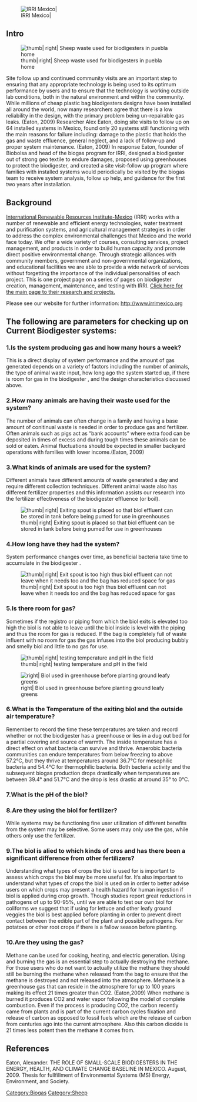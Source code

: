 [[File:Irrilogo.gif|right| IRRI Mexico|]]


==Intro==
[[File: SDC11449.JPG| thumb| right| Sheep waste used for biodigesters in puebla home]]

Site follow up and continued community visits are an important step to ensuring that any appropriate technology is being used to its optimum performance by users and to ensure that the technology is working outside lab conditions, both in the natural environment and within the community.  While millions of cheap plastic bag biodigesters designs have been installed all around the world, now many researchers agree that there is a low reliability in the design, with the primary problem being un-repairable gas leaks. (Eaton, 2009) Researcher Alex Eaton, doing site visits to follow up on 64 installed systems in Mexico, found only 20 systems still functioning with the main reasons for failure including: damage to the plastic that holds the gas and waste effluence, general neglect, and a lack of follow‐up and proper system maintenance. (Eaton, 2009) In response Eaton, founder of Biobolsa and head of the biogas program for IRRI, designed a biodigester out of strong geo textile to endure damages, proposed using greenhouses to protect the biodigester, and created a site visit-follow up program where families with installed systems would periodically be visited by the biogas team to receive system analysis, follow up help, and guidance for the first two years after installation. 

==Background==
[[International Renewable Resources Institute-Mexico]] (IRRI) works with a number of renewable and efficient energy technologies, water treatment and purification systems, and agricultural management strategies in order to address the complex environmental challenges that Mexico and the world face today.  We offer a wide variety of courses, consulting services, project management, and products in order to build human capacity and promote direct positive environmental change.  Through strategic alliances with community members, government and non-governmental organizations, and educational facilities we are able to provide a wide network of services without forgetting the importance of the individual personalities of each project. This is one project page on a series of pages on biodigester creation, management, maintenance, and testing with IRRI.  [[International Renewable Resources Institute-Mexico| Click here for the main page to their research and projects.]]

Please see our website for further information: http://www.irrimexico.org

==The following are parameters for checking up on Current Biodigester systems:==
===1.Is the system producing gas and how many hours a week?===
This is a direct display of system performance and the amount of gas generated depends on a variety of factors including the number of animals, the type of animal waste input, how long ago the system started up, if there is room for gas in the biodigester , and the design characteristics discussed above.

===2.How many animals are having their waste used for the system?===
The number of animals can often change in a family and having a base amount of conitinual waste is needed in order to produce gas and fertilizer.  Often animals such as pigs act as “bank accounts” where extra food can be deposited in times of excess and during tough times these animals can be sold or eaten.  Animal fluctuations should be expected in smaller backyard operations with families with lower income.(Eaton, 2009) 

===3.What kinds of animals are used for the system?===
Different animals have different amounts of waste generated a day and require different collection techniques.  Different animal waste also has different fertilizer properties and this information assists our research into the fertilizer effectiveness of the biodigester effluence (or boil).  

[[File:SDC11443.JPG| thumb| right| Exiting spout is placed so that biol effluent can be stored in tank before being pumed for use in greenhouses]]

===4.How long have they had the system?===  
System performance changes over time, as beneficial bacteria take time to accumulate in the biodigester .  


[[File:SDC11427.JPG| thumb| right| Exit spout is too high thus biol effluent can not leave when it needs too and the bag has reduced space for gas]]


===5.Is there room for gas? ===
Sometimes if the registro or piping from which the biol exits is elevated too high the biol is not able to leave until the biol inside is level with the piping and thus the room for gas is reduced.  If the bag is completely full of waste influent with no room for gas the gas infuses into the biol producing bubbly and smelly biol and little to no gas for use. 

[[File:SDC11434.JPG| thumb| right| testing temperature and pH in the field]]

[[File:SDC11450.JPG|thumb| right| Biol used in greenhouse before planting ground leafy greens]]
===6.What is the Temperature of the exiting biol and the outside air temperature?===
Remember to record the time these temperatures are taken and record whether or not the biodigester has a greenhouse or lies in a dug out bed for a partial covering and source of warmth.  The inside temperature has a direct effect on what bacteria can survive and thrive. Anaerobic bacteria communities can endure temperatures from below freezing to above 57.2°C, but they thrive at temperatures around 36.7°C for mesophilic bacteria and 54.4°C for thermophilic bacteria.  Both  bacteria activity and the subsequent biogas production drops drastically when temperatures are between 39.4° and 51.7°C and the drop is less drastic  at around 35° to 0°C.

===7.What is the pH of the biol?=== 

===8.Are they using the biol for fertilizer?===  
While systems may be functioning fine user utilization of different benefits from the system may be selective. Some users may only use the gas, while others only use the fertilizer.  

===9.The biol is alied to which kinds of cros and has there been a significant difference from other fertilizers?===
Understanding what types of crops the biol is used for is important to assess which crops the biol may be more useful for.  It’s also important to understand what types of crops the biol is used on in order to better advise users on which crops may present a health hazard for human ingestion if biol is applied during crop growth.  Though studies report great reductions in pathogens of up to 90-95%, until we are able to test our own biol for coliforms we suggest that if using for lettuce and other leafy ground veggies the biol is best  applied before  planting in order to prevent direct contact between the edible part of the plant and possible pathogens.  For potatoes or other root crops if there is a fallow season before planting.  

===10.Are they using the gas?===  
Methane can be used for cooking, heating, and electric generation.  Using and burning the gas is an essential step to actually destroying the methane.  For those users who do not want to actually utilize the methane they should still be burning the methane when released from the bag to ensure that the methane is destroyed and not released into the atmosphere.  Methane is a greenhouse gas that can reside in the atmosphere for up to 100 years making its effect 21 times greater than CO2.  (Eaton,2009) When methane is burned it produces CO2 and water vapor following the model of complete combustion.  Even if the process is producing CO2, the carbon recently came from plants and is part of the current carbon cycles fixation and release of carbon as opposed to fossil fuels which are the release of carbon from centuries ago into the current atmosphere.  Also this carbon dioxide is 21 times less potent then the methane it comes from.  

==References==

Eaton, Alexander. THE ROLE OF SMALL‐SCALE BIODIGESTERS IN THE ENERGY, HEALTH, AND
CLIMATE CHANGE BASELINE IN MEXICO.  August, 2009. Thesis for fullfillment of Environmental Systems (MS)
Energy, Environment, and Society.

[[Category:Biogas]]
[[Category:Sheep]]